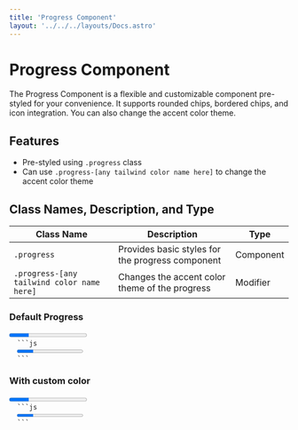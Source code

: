 ```yaml
---
title: 'Progress Component'
layout: '../../../layouts/Docs.astro'
---
```



# Progress Component

The Progress Component is a flexible and customizable component pre-styled for your convenience. It supports rounded chips, bordered chips, and icon integration. You can also change the accent color theme.

## Features

- Pre-styled using `.progress` class
- Can use `.progress-[any tailwind color name here]` to change the accent color theme

## Class Names, Description, and Type

| Class Name                                 | Description                                      | Type      |
| ------------------------------------------ | ------------------------------------------------ | --------- |
| `.progress`                                | Provides basic styles for the progress component | Component |
| `.progress-[any tailwind color name here]` | Changes the accent color theme of the progress   | Modifier  |

### Default Progress

<Preview client:load>
  <progress class='progress' value='25' max='100'></progress>
</Preview>
<Code>
  ```js
  <progress class='progress' value='25' max='100'></progress>
  ```
</Code>

### With custom color

<Preview client:load>
  <progress class='progress progress-orange' value='25' max='100'></progress>
</Preview>
<Code>
  ```js
  <progress class='progress progress-orange' value='25' max='100'></progress>
  ```
</Code>

